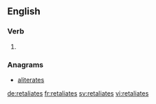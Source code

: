 ==English==

===Verb===
{{head|en}}

# {{en-third-person singular of|retaliate}}

===Anagrams===
* [[aliterates#English|aliterates]]

[[de:retaliates]]
[[fr:retaliates]]
[[sv:retaliates]]
[[vi:retaliates]]